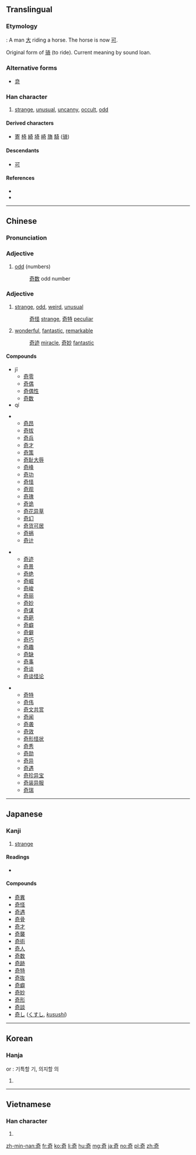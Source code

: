 {{also|竒}}
==Translingual==

===Etymology===
{{liushu|ic}} : A man [[大]] riding a horse. The horse is now [[可]].

Original form of [[骑]] (to ride). Current meaning by sound loan.

===Alternative forms===
* [[竒]]

===Han character===
{{Han char|rn=37|rad=大|as=05|sn=8|four=4062<sub>1</sub>|canj=大一弓口 (KMNR)|ids=⿱[[大]][[可]]}}

# [[strange]], [[unusual]], [[uncanny]], [[occult]], [[odd]]

====Derived characters====
* [[寄]] [[椅]] [[綺]] [[埼]] [[崎]] [[旖]] [[騎]] ([[骑]])

====Descendants====
* [[可]]

====References====
* {{Han ref|kx=0250.310|dkj=05892|dj=0510.290|hdz=10533.040|uh=5947|ud=22855|bh=A95F|bd=43359}}
* {{cite web
| url = http://internationalscientific.org/CharacterEtymology.aspx?characterInput=奇
| title = 奇
| work = Chinese Etymology
| author = Richard Sears
| language = English/Mandarin
| accessdate = 2014-03-17}}

----

==Chinese==
{{zh-forms}}

===Pronunciation===
{{zh-pron
|m=qí,jī
|c=gei1,kei4
|mn=kî
|mc=
|oc=y
|ma=
|cat=a
}}

===Adjective===
{{zh-adj|ts|pin=jī|pint=ji1}}

# [[odd]] (numbers)
#: [[奇数]] odd number

===Adjective===
{{zh-adj|ts|pin=qí|pint=qi2}}

# [[strange]], [[odd]], [[weird]], [[unusual]]
#: [[奇怪]] [[strange]], [[奇特]] [[peculiar]]
# [[wonderful]], [[fantastic]], [[remarkable]]
#: [[奇迹]] [[miracle]], [[奇妙]] [[fantastic]]

====Compounds====
* jī
** [[奇零]]
** [[奇偶]]
** [[奇偶性]]
** [[奇数]]
* qí
{{top3}}
** [[奇昂]]
** [[奇拔]]
** [[奇兵]]
** [[奇才]]
** [[奇策]]
** [[奇耻大辱]]
** [[奇峰]]
** [[奇功]]
** [[奇怪]]
** [[奇观]]
** [[奇瑰]]
** [[奇诡]]
** [[奇花异草]]
** [[奇幻]]
** [[奇货可居]]
** [[奇祸]]
** [[奇计]]
{{mid3}}
** [[奇迹]]
** [[奇景]]
** [[奇绝]]
** [[奇崛]]
** [[奇峻]]
** [[奇丽]]
** [[奇妙]]
** [[奇谋]]
** [[奇葩]]
** [[奇癖]]
** [[奇僻]]
** [[奇巧]]
** [[奇趣]]
** [[奇缺]]
** [[奇事]]
** [[奇谈]]
** [[奇谈怪论]]
{{mid3}}
** [[奇特]]
** [[奇伟]]
** [[奇文共赏]]
** [[奇闻]]
** [[奇袭]]
** [[奇效]]
** [[奇形怪状]]
** [[奇秀]]
** [[奇勋]]
** [[奇异]]
** [[奇遇]]
** [[奇珍异宝]]
** [[奇装异服]]
** [[奇瑞]]
{{bottom}}

----

==Japanese==

===Kanji===
{{ja-kanji|grade=c|rs=大05}}

# [[strange]]

====Readings====
* {{ja-readings|goon=[[き]] (ki), [[ぎ]] (gi)|kanon=[[き]] (ki)|kun=[[くし]] (kushi), [[めずらしい]] (mezurashii), [[あやしい]] (ayashii)}}

====Compounds====
* [[奇異]]
* [[奇怪]]
* [[奇遇]]
* [[奇骨]]
* [[奇才]]
* [[奇襲]]
* [[奇術]]
* [[奇人]]
* [[奇数]]
* [[奇跡]]
* [[奇特]]
* [[奇抜]]
* [[奇癖]]
* [[奇妙]]
* [[奇形]]
* [[奇談]]
* [[奇し]] ([[くすし]], ''[[kusushi]]'')

----

==Korean==

===Hanja===
{{ko-hanja|hangeul=기|rv=gi|mr=ki}} or {{ko-hanja|hangeul=의|rv=[[Yi]]|mr=Yi}} : 기특할 기, 의지할 의

# {{defn|lang=ko|sort=大05}}

----

==Vietnamese==

===Han character===
{{vi-hantu|[[kì]], [[kỳ]], [[cả]], [[cơ]]|rs=大05}}

# {{defn|lang=vi|sort=大05}}

[[zh-min-nan:奇]]
[[fr:奇]]
[[ko:奇]]
[[li:奇]]
[[hu:奇]]
[[mg:奇]]
[[ja:奇]]
[[no:奇]]
[[pl:奇]]
[[zh:奇]]